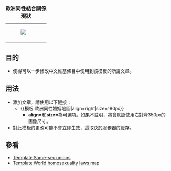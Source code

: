 {| class="wikitable" align="{{{align|right}}}"
|+ '''歐洲同性結合關係現狀'''
|[[File:Same-sex marriage map Europe detailed.svg|frameless|{{{size|180px}}}]]
| style="vertical-top;" |
{{legend|#002255|承認同性婚姻}}
{{legend|#00ffde|承认外国婚姻}}
{{legend|#0066FF|其他类型同性伴侣关系}}
{{legend|#AACCFF|非注册同居}}
{{legend|#cccccc|不承认}}
{{legend|#D40000|宪法限定婚姻为异性夫妇}}
|-
|colspan="2" align="right"|{{navbar|歐洲同性婚姻地圖|nodiv=1|mini=1}}
|}

<noinclude>
<!-- Attribution: idea from [[:pl:Szablon:Sytuacja prawna osób LGB]] -->

==目的==
*使得可以一步修改中文維基條目中使用到該模板的所謂文章。

==用法==
*添加文章，請使用以下鏈接：
**<nowiki>{{模板:歐洲同性婚姻地圖|align=right|size=180px}}</nowiki>
***'''align='''和'''size='''為可選項。如果不註明，將會默認使用右對齊350px的圖像尺寸。
*對此模板的更改可能不會立即生效，這取決於服務器的緩存。

==參看==
*[[Template:Same-sex unions]]
*[[Template:World homosexuality laws map]]

</noinclude>